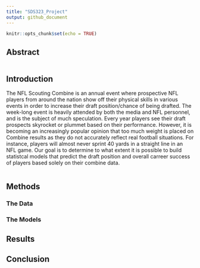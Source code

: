 ```yaml
---
title: "SDS323_Project"
output: github_document
---
```


```r
knitr::opts_chunk$set(echo = TRUE)
```

## Abstract

```r

```

## Introduction

The NFL Scouting Combine is an annual event where prospective NFL players from around the nation show off their physical skills in various events in order to increase their draft position/chance of being drafted. The week-long event is heavily attended by both the media and NFL personnel, and is the subject of much speculation. Every year players see their draft prospects skyrocket or plummet based on their performance. However, it is becoming an increasingly popular opinion that too much weight is placed on Combine results as they do not accurately reflect real football situations. For instance, players will almost never sprint 40 yards in a straight line in an NFL game. Our goal is to determine to what extent it is possible to build statistcal models that predict the draft position and overall carreer success of players based solely on their combine data.

```r

```

## Methods

### The Data

### The Models

## Results

## Conclusion
